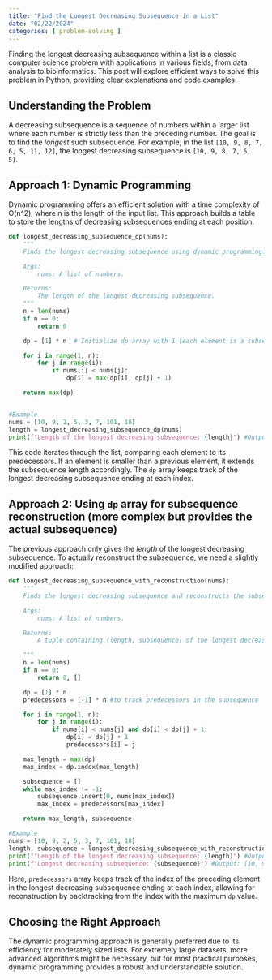 ```yaml
---
title: "Find the Longest Decreasing Subsequence in a List"
date: "02/22/2024"
categories: [ problem-solving ]
---
```



Finding the longest decreasing subsequence within a list is a classic computer science problem with applications in various fields, from data analysis to bioinformatics.  This post will explore efficient ways to solve this problem in Python, providing clear explanations and code examples.


## Understanding the Problem

A decreasing subsequence is a sequence of numbers within a larger list where each number is strictly less than the preceding number.  The goal is to find the *longest* such subsequence.  For example, in the list `[10, 9, 8, 7, 6, 5, 11, 12]`, the longest decreasing subsequence is `[10, 9, 8, 7, 6, 5]`.


## Approach 1: Dynamic Programming

Dynamic programming offers an efficient solution with a time complexity of O(n^2), where n is the length of the input list.  This approach builds a table to store the lengths of decreasing subsequences ending at each position.

```python
def longest_decreasing_subsequence_dp(nums):
    """
    Finds the longest decreasing subsequence using dynamic programming.

    Args:
        nums: A list of numbers.

    Returns:
        The length of the longest decreasing subsequence.
    """
    n = len(nums)
    if n == 0:
        return 0

    dp = [1] * n  # Initialize dp array with 1 (each element is a subsequence of length 1)

    for i in range(1, n):
        for j in range(i):
            if nums[i] < nums[j]:
                dp[i] = max(dp[i], dp[j] + 1)

    return max(dp)


#Example
nums = [10, 9, 2, 5, 3, 7, 101, 18]
length = longest_decreasing_subsequence_dp(nums)
print(f"Length of the longest decreasing subsequence: {length}") #Output: 4

```

This code iterates through the list, comparing each element to its predecessors. If an element is smaller than a previous element, it extends the subsequence length accordingly.  The `dp` array keeps track of the longest decreasing subsequence ending at each index.


## Approach 2:  Using `dp` array for subsequence reconstruction (more complex but provides the actual subsequence)


The previous approach only gives the *length* of the longest decreasing subsequence. To actually reconstruct the subsequence, we need a slightly modified approach:

```python
def longest_decreasing_subsequence_with_reconstruction(nums):
    """
    Finds the longest decreasing subsequence and reconstructs the subsequence itself using dynamic programming.

    Args:
        nums: A list of numbers.

    Returns:
        A tuple containing (length, subsequence) of the longest decreasing subsequence.

    """
    n = len(nums)
    if n == 0:
        return 0, []

    dp = [1] * n
    predecessors = [-1] * n #to track predecessors in the subsequence

    for i in range(1, n):
        for j in range(i):
            if nums[i] < nums[j] and dp[i] < dp[j] + 1:
                dp[i] = dp[j] + 1
                predecessors[i] = j

    max_length = max(dp)
    max_index = dp.index(max_length)

    subsequence = []
    while max_index != -1:
        subsequence.insert(0, nums[max_index])
        max_index = predecessors[max_index]

    return max_length, subsequence

#Example
nums = [10, 9, 2, 5, 3, 7, 101, 18]
length, subsequence = longest_decreasing_subsequence_with_reconstruction(nums)
print(f"Length of the longest decreasing subsequence: {length}") #Output: 4
print(f"Longest decreasing subsequence: {subsequence}") #Output: [10, 9, 5, 3]

```

Here, `predecessors` array keeps track of the index of the preceding element in the longest decreasing subsequence ending at each index, allowing for reconstruction by backtracking from the index with the maximum `dp` value.



##  Choosing the Right Approach

The dynamic programming approach is generally preferred due to its efficiency for moderately sized lists. For extremely large datasets, more advanced algorithms might be necessary, but for most practical purposes, dynamic programming provides a robust and understandable solution.

